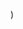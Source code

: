 
  <YouTubeLayout
    courseName="Whack-A-Mole"
    lessonName="Forever Pop Up"
    path={useRouter().pathname}
    showPrev
    showNext
    videoId="w-za7DK59u8"
  />
)

